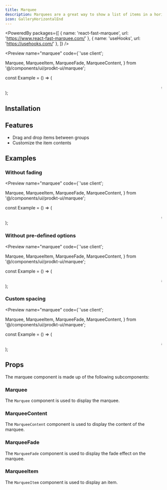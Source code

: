 ```yaml
---
title: Marquee
description: Marquees are a great way to show a list of items in a horizontal scrolling motion.
icon: GalleryHorizontalEnd
---
```



<PoweredBy packages={[
  { name: 'react-fast-marquee', url: 'https://www.react-fast-marquee.com/' },
  { name: 'useHooks', url: 'https://usehooks.com/' },
]} />

<Preview name="marquee" code={`'use client';

  Marquee,
  MarqueeItem,
  MarqueeFade,
  MarqueeContent,
} from '@/components/ui/prodkt-ui/marquee';

const Example = () => (
  <div className="h-screen w-full flex items-center justify-center">
    <Marquee>
      <MarqueeFade side="left" />
      <MarqueeFade side="right" />
      <MarqueeContent>
        {new Array(10).fill(null).map((_, index) => (
          <MarqueeItem key={index} className="w-32 h-32">
            <img
              src={\`https://placehold.co/128x128?random=\${index}\`}
              alt={\`Image \${index}\`}
              className="rounded-full overflow-hidden"
            />
          </MarqueeItem>
        ))}
      </MarqueeContent>
    </Marquee>
  </div>
);


## Installation

<Installer packageName="marquee" />

## Features

- Drag and drop items between groups
- Customize the item contents

## Examples

### Without fading

<Preview name="marquee" code={`'use client';

  Marquee,
  MarqueeItem,
  MarqueeFade,
  MarqueeContent,
} from '@/components/ui/prodkt-ui/marquee';

const Example = () => (
  <div className="py-4">
    <Marquee>
      <MarqueeContent>
        {new Array(10).fill(null).map((_, index) => (
          <MarqueeItem key={index} className="w-16 h-16">
            <img
              src={\`https://placehold.co/64x64?random=\${index}\`}
              alt={\`Image \${index}\`}
              className="rounded-full overflow-hidden"
            />
          </MarqueeItem>
        ))}
      </MarqueeContent>
    </Marquee>
  </div>
);


### Without pre-defined options

<Preview name="marquee" code={`'use client';

  Marquee,
  MarqueeItem,
  MarqueeFade,
  MarqueeContent,
} from '@/components/ui/prodkt-ui/marquee';

const Example = () => (
  <div className="py-4">
    <Marquee>
      <MarqueeFade side="left" />
      <MarqueeFade side="right" />
      <MarqueeContent loop={1} autoFill={false} pauseOnHover={false}>
        {new Array(10).fill(null).map((_, index) => (
          <MarqueeItem key={index} className="w-16 h-16">
            <img
              src={\`https://placehold.co/64x64?random=\${index}\`}
              alt={\`Image \${index}\`}
              className="rounded-full overflow-hidden"
            />
          </MarqueeItem>
        ))}
      </MarqueeContent>
    </Marquee>
  </div>
);


### Custom spacing

<Preview name="marquee" code={`'use client';

  Marquee,
  MarqueeItem,
  MarqueeFade,
  MarqueeContent,
} from '@/components/ui/prodkt-ui/marquee';

const Example = () => (
  <div className="py-4">
    <Marquee>
      <MarqueeFade side="left" />
      <MarqueeFade side="right" />
      <MarqueeContent>
        {new Array(10).fill(null).map((_, index) => (
          <MarqueeItem key={index} className="w-16 h-16 -mx-2">
            <img
              src={\`https://placehold.co/64x64?random=\${index}\`}
              alt={\`Image \${index}\`}
              className="rounded-full overflow-hidden ring-2 ring-background"
            />
          </MarqueeItem>
        ))}
      </MarqueeContent>
    </Marquee>
  </div>
);


## Props

The marquee component is made up of the following subcomponents:

### Marquee

The `Marquee` component is used to display the marquee.

<AutoTypeTable path="node_modules/@repo/marquee/index.tsx" name="MarqueeProps" />

### MarqueeContent

The `MarqueeContent` component is used to display the content of the marquee.

<AutoTypeTable path="node_modules/@repo/marquee/index.tsx" name="MarqueeContentProps" />

### MarqueeFade

The `MarqueeFade` component is used to display the fade effect on the marquee.

<AutoTypeTable path="node_modules/@repo/marquee/index.tsx" name="MarqueeFadeProps" />

### MarqueeItem

The `MarqueeItem` component is used to display an item.

<AutoTypeTable path="node_modules/@repo/marquee/index.tsx" name="MarqueeItemProps" />
